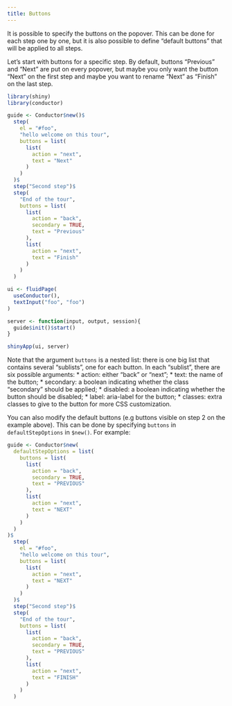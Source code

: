 ```yaml
---
title: Buttons
---
```


It is possible to specify the buttons on the popover. This can be done for each step one by one, but it is also possible to define "default buttons" that will be applied to all steps.

Let's start with buttons for a specific step. By default, buttons "Previous" and "Next" are put on every popover, but maybe you only want the button "Next" on the first step and maybe you want to rename "Next" as "Finish" on the last step.

```r
library(shiny)
library(conductor)

guide <- Conductor$new()$
  step(
    el = "#foo",
    "hello welcome on this tour",
    buttons = list(
      list(
        action = "next",
        text = "Next"
      )
    )
  )$
  step("Second step")$
  step(
    "End of the tour",
    buttons = list(
      list(
        action = "back",
        secondary = TRUE,
        text = "Previous"
      ),
      list(
        action = "next",
        text = "Finish"
      )
    )
  )

ui <- fluidPage(
  useConductor(),
  textInput("foo", "foo")
)

server <- function(input, output, session){
  guide$init()$start()
}

shinyApp(ui, server)
```

Note that the argument `buttons` is a nested list: there is one big list that contains several "sublists", one for each button. In each "sublist", there are six possible arguments:
* action: either "back" or "next";
* text: the name of the button;
* secondary: a boolean indicating whether the class "secondary" should be applied;
* disabled: a boolean indicating whether the button should be disabled;
* label: aria-label for the button;
* classes: extra classes to give to the button for more CSS customization.

You can also modify the default buttons (e.g buttons visible on step 2 on the example above). This can be done by specifying `buttons` in `defaultStepOptions` in `$new()`. For example:

```r
guide <- Conductor$new(
  defaultStepOptions = list(
    buttons = list(
      list(
        action = "back",
        secondary = TRUE,
        text = "PREVIOUS"
      ),
      list(
        action = "next",
        text = "NEXT"
      )
    )
  )
)$
  step(
    el = "#foo",
    "hello welcome on this tour",
    buttons = list(
      list(
        action = "next",
        text = "NEXT"
      )
    )
  )$
  step("Second step")$
  step(
    "End of the tour",
    buttons = list(
      list(
        action = "back",
        secondary = TRUE,
        text = "PREVIOUS"
      ),
      list(
        action = "next",
        text = "FINISH"
      )
    )
  )
```
